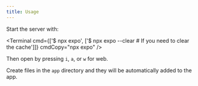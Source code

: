 ```yaml
---
title: Usage
---
```



Start the server with:

<Terminal
  cmd={['$ npx expo', ['$ npx expo --clear # If you need to clear the cache']]}
  cmdCopy="npx expo"
/>

Then open by pressing `i`, `a`, or `w` for web.

Create files in the `app` directory and they will be automatically added to the app.
